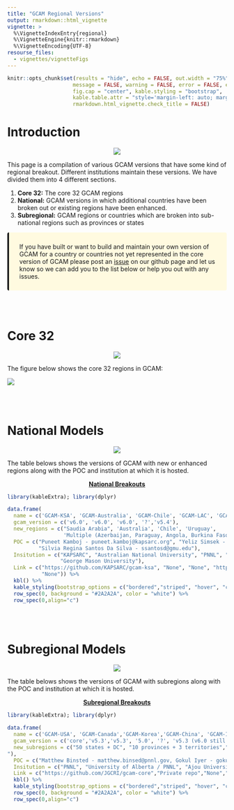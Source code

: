 ```yaml
---
title: "GCAM Regional Versions"
output: rmarkdown::html_vignette
vignette: >
  %\VignetteIndexEntry{regional}
  %\VignetteEngine{knitr::rmarkdown}
  %\VignetteEncoding{UTF-8}
resourse_files:
  - vignettes/vignetteFigs
---
```


```r
knitr::opts_chunk$set(results = "hide", echo = FALSE, out.width = "75%", fig.align = 'center',
                     message = FALSE, warning = FALSE, error = FALSE, eval = TRUE,
                     fig.cap = "center", kable.styling = "bootstrap",
                     kable.table.attr = "style='margin-left: auto; margin-right: auto;'",
                     rmarkdown.html_vignette.check_title = FALSE)
```

<!-------------------------->
<!-------------------------->
# Introduction
<!-------------------------->
<!-------------------------->
<p align="center"> <img src="vignetteFigs/divider.png"></p>

This page is a compilation of various GCAM versions that have some kind of regional breakout. Different institutions maintain these versions. We have divided them into 4 different sections.

1. **Core 32:** The core 32 GCAM regions
2. **National:** GCAM versions in which additional countries have been broken out or existing regions have been enhanced.
3. **Subregional:** GCAM regions or countries which are broken into sub-national regions such as provinces or states

<div class="warning" style='background-color:#fffae0; border-left: solid #1f1f1f 4px; border-radius: 4px; padding:0.7em;'>
<span>
<p style='margin-left:1em;'>
If you have built or want to build and maintain your own version of GCAM for a country or countries not yet represented in the core version of GCAM please post an [issue](https://github.com/JGCRI/gcambreakout/issues) on our github page and let us know so we can add you to the list below or help you out with any issues.
</p>
</span>
</div>

<br><br>

<!-------------------------->
<!-------------------------->
# Core 32
<!-------------------------->
<!-------------------------->
<p align="center"> <img src="vignetteFigs/divider.png"></p>

The figure below shows the core 32 regions in GCAM:

![](vignetteFigs/gcam_core_32.png)

<br><br>

<!-------------------------->
<!-------------------------->
# National Models
<!-------------------------->
<!-------------------------->
<p align="center"> <img src="vignetteFigs/divider.png"></p>

The table belows shows the versions of GCAM with new or enhanced regions along with the POC and institution at which it is hosted.

<p style='text-align: center;'><strong><u>National Breakouts</u></strong></p>

```r
library(kableExtra); library(dplyr)

data.frame(
  name = c('GCAM-KSA', 'GCAM-Australia', 'GCAM-Chile', 'GCAM-LAC', 'GCAM-CCDR'),
  gcam_version = c('v6.0', 'v6.0', 'v6.0', '?','v5.4'),
  new_regions = c("Saudia Arabia", 'Australia', 'Chile', 'Uruguay',
                  'Multiple (Azerbaijan, Paraguay, Angola, Burkina Faso, Chad, Mali, Madagascar, Mauritania, Ghana, Cambodia, Democratic Republic of the Congo, Republic of Congo, Guinea-Bissau, Liberia, Ivory Coast)'),
  POC = c("Puneet Kamboj - puneet.kamboj@kapsarc.org", "Yeliz Simsek - yeliz.simsek@anu.edu.au", "Paelina DeStephano - paelina.destephano@pnnl.gov", 'Brinda Yarlagadda - brinday@umd.edu; Tom Wild - thomas.wild@pnnl.gov',
          "Silvia Regina Santos Da Silva - ssantosd@gmu.edu"),
  Insitution = c("KAPSARC", "Australian National University", "PNNL", "PNNL",
                 "George Mason University"),
  Link = c("https://github.com/KAPSARC/gcam-ksa", "None", "None", "https://github.com/FeralFlows/GCAM-LAC/tree/6.0", 
           "None")) %>% 
  kbl() %>%
  kable_styling(bootstrap_options = c("bordered","striped", "hover", "condensed", "responsive"), position="center", full_width = T) %>%
  row_spec(0, background = "#2A2A2A", color = "white") %>%
  row_spec(0,align="c")
```


<br><br>

<!-------------------------->
<!-------------------------->
# Subregional Models
<!-------------------------->
<!-------------------------->
<p align="center"> <img src="vignetteFigs/divider.png"></p>

The table belows shows the versions of GCAM with subregions along with the POC and institution at which it is hosted.

<p style='text-align: center;'><strong><u>Subregional Breakouts</u></strong></p>

<p align="center">
```r
library(kableExtra); library(dplyr)

data.frame(
  name = c('GCAM-USA', 'GCAM-Canada','GCAM-Korea','GCAM-China', 'GCAM-India', 'GCAM-SEA' ,'GCAM-EU'),
  gcam_version = c('core','v5.3','v5.3', '5.0', '?', 'v5.3 (v6.0 still to be minted)','v7.0 (in-progress)'),
  new_subregions = c("50 states + DC", "10 provinces + 3 territories","17 Provinces","Provinces", "36 States and Union Territories ","Malaysia + Kuala Lumpur, Thailand + Bangkok, Nonthaburi, Samut Prakan ","Bulgaria, Croatia, Cyprus, Czech Republic, Estonia, Hungary, Lithuania, Latvia, Malta, Poland, Romania, Slovakia, Slovenia, Austria, Belgium, Germany, Denmark, Spain, Finland, France, United Kingdom, Greece, Ireland, Italy, Luxembourg, Netherlands, Portugal, Sweden, Switzerland, Iceland, Norway
"),
  POC = c("Matthew Binsted - matthew.binsed@pnnl.gov, Gokul Iyer - gokul.iyer@pnnl.gov", "Matthew Binsted - matthew.binsed@pnnl.gov, Evan Davies - evan.davies@ualberta.ca","Suduk Kim - suduk@ajou.ac.kr, Seungho Jeon - sidus44@naver.com, MinYoung Roh - rohmin9122@gmail.com", "Qiang Zhang - qiangzhang@tsinghua.edu.cn", "Vaibhav Chaturvedi - vaibhav.chaturvedi@ceew.in, Zaid Khan - zaid.khan@ceew.in", "Zarrar Khan - zarrar.khan@pnnl.gov, (Malaysia) Prof. Ho Chin Siong Canselori - ho@utm.my, (Thailand) Prof Bundit Lim (bundit.lim@gmail.com)","Jon Sampedro - jon.sampedro@bc3research.org, Dirk Jan Van de Ven - dj.vandeven@bc3research.org"),
  Insitution = c("PNNL", "University of Alberta / PNNL", "Ajou University","Tsinghua University", "Council on Energy, Environment and Water (CEEW)","PNNL / Thammasat University / University of Technology Malaysia", "BC3"),
  Link = c("https://github.com/JGCRI/gcam-core","Private repo","None","None","None","https://zenodo.org/record/7259736","None")) %>% 
  kbl() %>%
  kable_styling(bootstrap_options = c("bordered","striped", "hover", "condensed", "responsive"), position="center", full_width = T) %>%
  row_spec(0, background = "#2A2A2A", color = "white") %>%
  row_spec(0,align="c")
```
</p>

<br><br>
